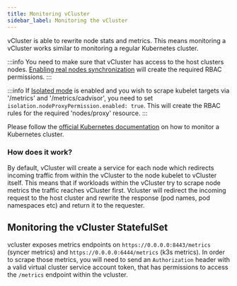 ```yaml
---
title: Monitoring vCluster
sidebar_label: Monitoring the vCluster
---
```


vCluster is able to rewrite node stats and metrics. This means monitoring a vCluster works similar to monitoring a regular Kubernetes cluster.

:::info
You need to make sure that vCluster has access to the host clusters nodes. [Enabling real nodes synchronization](../../architecture/nodes.mdx) will create the required RBAC permissions.
:::

:::info
If [Isolated mode](../../security/isolated-mode.mdx) is enabled and you wish to scrape kubelet targets via '/metrics' and '/metrics/cadvisor', you need to set `isolation.nodeProxyPermission.enabled: true`. This will create the RBAC rules for the required 'nodes/proxy' resource.
:::

Please follow the [official Kubernetes documentation](https://kubernetes.io/docs/tasks/debug-application-cluster/resource-usage-monitoring/) on how to monitor a Kubernetes cluster.

### How does it work?

By default, vCluster will create a service for each node which redirects incoming traffic from within the vCluster to the node kubelet to vCluster itself. This means that if workloads within the vCluster try to scrape node metrics the traffic reaches vCluster first. Vcluster will redirect the incoming request to the host cluster and rewrite the response (pod names, pod namespaces etc) and return it to the requester.

## Monitoring the vCluster StatefulSet

vcluster exposes metrics endpoints on `https://0.0.0.0:8443/metrics` (syncer metrics) and `https://0.0.0.0:6444/metrics` (k3s metrics). In order to scrape those metrics, you will need to send an `Authorization` header with a valid virtual cluster service account token, that has permissions to access the `/metrics` endpoint within the vcluster.
